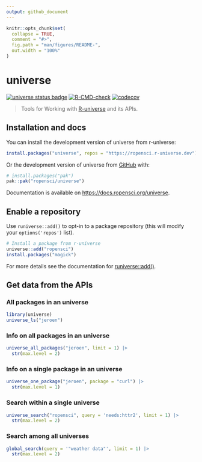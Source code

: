 ```yaml
---
output: github_document
---
```


<!-- README.md is generated from README.Rmd. Please edit that file -->

```r
knitr::opts_chunk$set(
  collapse = TRUE,
  comment = "#>",
  fig.path = "man/figures/README-",
  out.width = "100%"
)
```

# universe 

<!-- badges: start -->
[![universe status badge](https://ropensci.r-universe.dev/badges/universe)](https://ropensci.r-universe.dev)
[![R-CMD-check](https://github.com/ropensci/universe/actions/workflows/R-CMD-check.yaml/badge.svg)](https://github.com/ropensci/universe/actions/workflows/R-CMD-check.yaml)
[![codecov](https://codecov.io/gh/ropensci/universe/branch/main/graph/badge.svg)](https://codecov.io/gh/ropensci/universe)
<!-- badges: end -->

> Tools for Working with [R-universe](https://r-universe.dev) and its APIs.

## Installation and docs

You can install the development version of universe from r-universe:

``` r
install.packages("universe", repos = "https://ropensci.r-universe.dev")
```

Or the development version of universe from [GitHub](https://github.com/) with:

``` r
# install.packages("pak")
pak::pak("ropensci/universe")
```

Documentation is available on <https://docs.ropensci.org/universe>.
 
## Enable a repository

Use `runiverse::add()` to opt-in to a package repository (this will modify your `options('repos')` list).

``` r
# Install a package from r-universe
universe::add("ropensci")
install.packages("magick")
```

For more details see the documentation for [runiverse::add()](https://docs.ropensci.org/universe/reference/add.html).

## Get data from the APIs

### All packages in an universe

```r
library(universe)
universe_ls("jeroen")
```

### Info on all packages in an universe

```r
universe_all_packages("jeroen", limit = 1) |>
  str(max.level = 2)
```

### Info on a single package in an universe

```r
universe_one_package("jeroen", package = "curl") |>
  str(max.level = 1)
```

### Search within a single universe

```r
universe_search("ropensci", query = 'needs:httr2', limit = 1) |>
  str(max.level = 2)
```

### Search among all universes

```r
global_search(query = '"weather data"', limit = 1) |>
  str(max.level = 2)
```
